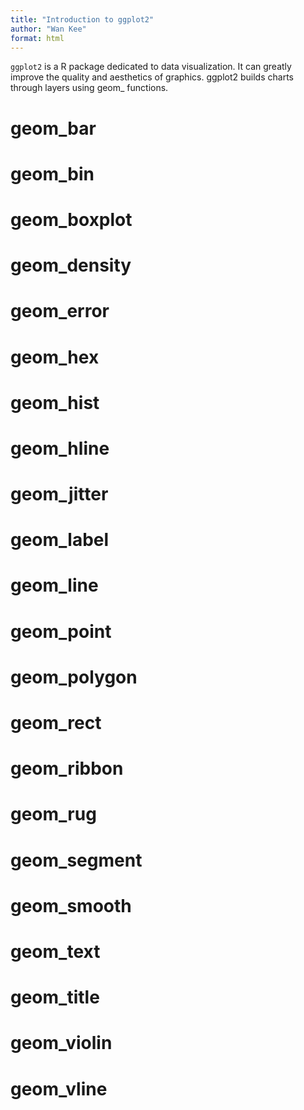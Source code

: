 ```yaml
---
title: "Introduction to ggplot2"
author: "Wan Kee"
format: html
---
```


`ggplot2` is a R package dedicated to data visualization. It can greatly improve the quality and aesthetics of graphics. ggplot2 builds charts through layers using geom_ functions.

::: {.panel-tabset}

# geom_bar

# geom_bin

# geom_boxplot

# geom_density

# geom_error

# geom_hex

# geom_hist

# geom_hline

# geom_jitter

# geom_label

# geom_line

# geom_point

# geom_polygon

# geom_rect

# geom_ribbon

# geom_rug

# geom_segment

# geom_smooth

# geom_text

# geom_title

# geom_violin

# geom_vline


:::



